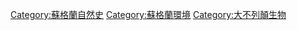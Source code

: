 [[Category:蘇格蘭自然史|Category:蘇格蘭自然史]]
[[Category:蘇格蘭環境|Category:蘇格蘭環境]]
[[Category:大不列顛生物|Category:大不列顛生物]]